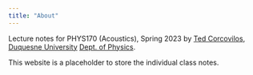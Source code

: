 ```yaml
---
title: "About"
---
```


Lecture notes for PHYS170 (Acoustics), Spring 2023 by [Ted Corcovilos](https://corcovilolabs.com), [Duquesne University](https://www.duq.edu) [Dept. of Physics](https://www.duq.edu/academics/colleges-and-schools/natural-and-environmental-sciences/academics/departments-and-programs/physics/).

This website is a placeholder to store the individual class notes.
